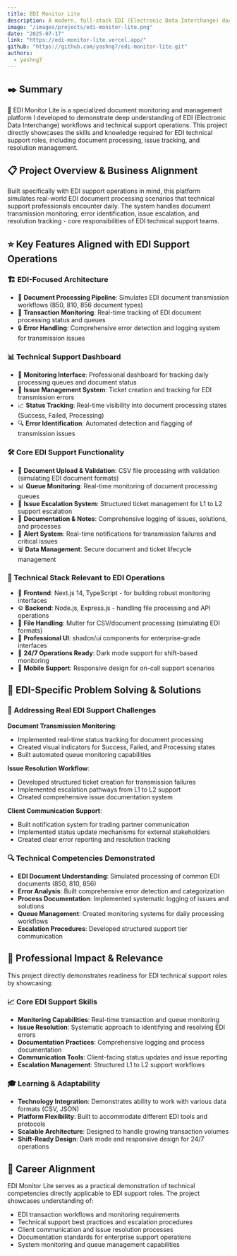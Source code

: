 ```yaml
---
title: EDI Monitor Lite
description: A modern, full-stack EDI (Electronic Data Interchange) document monitoring and management system built with Next.js, Node.js, and shadcn/ui for real-time document processing and issue tracking.
image: "/images/projects/edi-monitor-lite.png"
date: "2025-07-17"
link: "https://edi-monitor-lite.vercel.app/"
github: "https://github.com/yashng7/edi-monitor-lite.git"
authors:
  - yashng7
---
```


## ✒️ Summary

🚀 EDI Monitor Lite is a specialized document monitoring and management platform I developed to demonstrate deep understanding of EDI (Electronic Data Interchange) workflows and technical support operations. This project directly showcases the skills and knowledge required for EDI technical support roles, including document processing, issue tracking, and resolution management.

## 📋 Project Overview & Business Alignment

Built specifically with EDI support operations in mind, this platform simulates real-world EDI document processing scenarios that technical support professionals encounter daily. The system handles document transmission monitoring, error identification, issue escalation, and resolution tracking - core responsibilities of EDI technical support teams.

## ⭐ Key Features Aligned with EDI Support Operations

### 🏗️ EDI-Focused Architecture
- 🔄 **Document Processing Pipeline**: Simulates EDI document transmission workflows (850, 810, 856 document types)
- 💾 **Transaction Monitoring**: Real-time tracking of EDI document processing status and queues
- 🔒 **Error Handling**: Comprehensive error detection and logging system for transmission issues

### 📊 Technical Support Dashboard
- 💅 **Monitoring Interface**: Professional dashboard for tracking daily processing queues and document status
- 🎫 **Issue Management System**: Ticket creation and tracking for EDI transmission errors
- 📈 **Status Tracking**: Real-time visibility into document processing states (Success, Failed, Processing)
- 🔍 **Error Identification**: Automated detection and flagging of transmission issues

### 🛠️ Core EDI Support Functionality
- 📁 **Document Upload & Validation**: CSV file processing with validation (simulating EDI document formats)
- 📊 **Queue Monitoring**: Real-time monitoring of document processing queues
- 🎫 **Issue Escalation System**: Structured ticket management for L1 to L2 support escalation
- 📝 **Documentation & Notes**: Comprehensive logging of issues, solutions, and processes
- 🔔 **Alert System**: Real-time notifications for transmission failures and critical issues
- 🗑️ **Data Management**: Secure document and ticket lifecycle management

### 🔧 Technical Stack Relevant to EDI Operations
- 🎯 **Frontend**: Next.js 14, TypeScript - for building robust monitoring interfaces
- ⚙️ **Backend**: Node.js, Express.js - handling file processing and API operations
- 📄 **File Handling**: Multer for CSV/document processing (simulating EDI formats)
- 🎨 **Professional UI**: shadcn/ui components for enterprise-grade interfaces
- 🌙 **24/7 Operations Ready**: Dark mode support for shift-based monitoring
- 📱 **Mobile Support**: Responsive design for on-call support scenarios

## 💪 EDI-Specific Problem Solving & Solutions

### 🎯 Addressing Real EDI Support Challenges

**Document Transmission Monitoring**: 
- Implemented real-time status tracking for document processing
- Created visual indicators for Success, Failed, and Processing states
- Built automated queue monitoring capabilities

**Issue Resolution Workflow**:
- Developed structured ticket creation for transmission failures
- Implemented escalation pathways from L1 to L2 support
- Created comprehensive issue documentation system

**Client Communication Support**:
- Built notification system for trading partner communication
- Implemented status update mechanisms for external stakeholders
- Created clear error reporting and resolution tracking

### 🔍 Technical Competencies Demonstrated

- **EDI Document Understanding**: Simulated processing of common EDI documents (850, 810, 856)
- **Error Analysis**: Built comprehensive error detection and categorization
- **Process Documentation**: Implemented systematic logging of issues and solutions
- **Queue Management**: Created monitoring systems for daily processing workflows
- **Escalation Procedures**: Developed structured support tier communication

## 🚀 Professional Impact & Relevance

This project directly demonstrates readiness for EDI technical support roles by showcasing:

### 📈 Core EDI Support Skills
- **Monitoring Capabilities**: Real-time transaction and queue monitoring
- **Issue Resolution**: Systematic approach to identifying and resolving EDI errors
- **Documentation Practices**: Comprehensive logging and process documentation
- **Communication Tools**: Client-facing status updates and issue reporting
- **Escalation Management**: Structured L1 to L2 support workflows

### 🎓 Learning & Adaptability
- **Technology Integration**: Demonstrates ability to work with various data formats (CSV, JSON)
- **Platform Flexibility**: Built to accommodate different EDI tools and protocols
- **Scalable Architecture**: Designed to handle growing transaction volumes
- **Shift-Ready Design**: Dark mode and responsive design for 24/7 operations

## 🎯 Career Alignment

EDI Monitor Lite serves as a practical demonstration of technical competencies directly applicable to EDI support roles. The project showcases understanding of:

- EDI transaction workflows and monitoring requirements
- Technical support best practices and escalation procedures
- Client communication and issue resolution processes
- Documentation standards for enterprise support operations
- System monitoring and queue management capabilities
